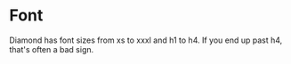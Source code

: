 
<Meta title="Foundations/Tokens/Font" />

# Font

Diamond has font sizes from xs to xxxl and h1 to h4. If you end up past h4, that's often a bad sign.

<docs-token-table code={code}></docs-token-table>

<Canvas of={TypographyStories.Headings} />

<Canvas of={TypographyStories.FontSizes} />
